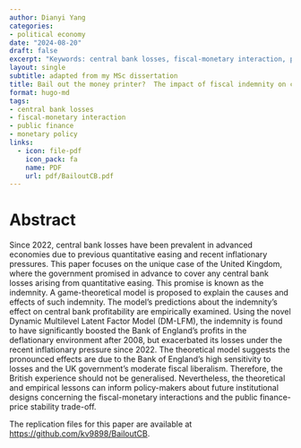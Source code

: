 ```yaml
---
author: Dianyi Yang
categories:
- political economy
date: "2024-08-20"
draft: false
excerpt: "Keywords: central bank losses, fiscal-monetary interaction, public finance"
layout: single
subtitle: adapted from my MSc dissertation
title: Bail out the money printer?  The impact of fiscal indemnity on central bank profitability
format: hugo-md
tags: 
- central bank losses
- fiscal-monetary interaction 
- public finance
- monetary policy
links:
  - icon: file-pdf
    icon_pack: fa
    name: PDF
    url: pdf/BailoutCB.pdf
---
```

# Abstract
Since 2022, central bank losses have been prevalent in advanced economies due to previous quantitative easing and recent inflationary pressures. This paper focuses on the unique case of the United Kingdom, where the government promised in advance to cover any central bank losses arising from quantitative easing. This promise is known as the indemnity. A game-theoretical model is proposed to explain the causes and effects of such indemnity. The model's predictions about the indemnity's effect on central bank profitability are empirically examined. Using the novel Dynamic Multilevel Latent Factor Model (DM-LFM), the indemnity is found to have significantly boosted the Bank of England's profits in the deflationary environment after 2008, but exacerbated its losses under the recent inflationary pressure since 2022. The theoretical model suggests the pronounced effects are due to the Bank of England's high sensitivity to losses and the UK government's moderate fiscal liberalism. Therefore, the British experience should not be generalised. Nevertheless, the theoretical and empirical lessons can inform policy-makers about future institutional designs concerning the fiscal-monetary interactions and the public finance-price stability trade-off.

The replication files for this paper are available at [https://github.com/kv9898/BailoutCB](https://github.com/kv9898/BailoutCB).
